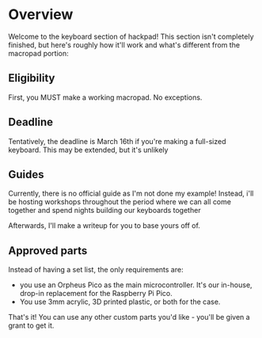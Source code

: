 # Overview

Welcome to the keyboard section of hackpad! This section isn't completely finished, but here's roughly how it'll work and what's different from the macropad portion:

## Eligibility
First, you MUST make a working macropad. No exceptions.

## Deadline
Tentatively, the deadline is March 16th if you're making a full-sized keyboard. This may be extended, but it's unlikely

## Guides
Currently, there is no official guide as I'm not done my example! Instead, i'll be hosting workshops throughout the period where we can all come together and spend nights building our keyboards together

Afterwards, I'll make a writeup for you to base yours off of.

## Approved parts
Instead of having a set list, the only requirements are:
- you use an Orpheus Pico as the main microcontroller. It's our in-house, drop-in replacement for the Raspberry Pi Pico.
- You use 3mm acrylic, 3D printed plastic, or both for the case. 

That's it! You can use any other custom parts you'd like - you'll be given a grant to get it.




